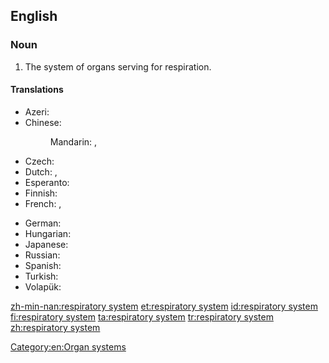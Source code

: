 ==English==
{{wikipedia}}

===Noun===
{{en-noun}}

# {{context|anatomy|lang=en}} The system of organs serving for respiration.

====Translations====
{{trans-top|system of organs}}
* Azeri: {{t|az|tənəffüs sistemi}}
* Chinese:
*: Mandarin: {{t+|cmn|呼吸系統|sc=Hani}}, {{t|cmn|呼吸系统|tr=hūxī xìtǒng|sc=Hani}}
* Czech: {{t|cs|dýchací soustava|f}}
* Dutch: {{t+|nl|ademhalingssysteem|n}}, {{t|nl|luchtwegstelsel|n}}
* Esperanto: {{t|eo|spira sistemo}}
* Finnish: {{t|fi|hengityselimistö}}
* French: {{t+|fr|système respiratoire|m}}, {{t+|fr|appareil respiratoire|m}}
{{trans-mid}}
* German: {{t|de|Atmungssystem|n}}
* Hungarian: {{t|hu|légzőrendszer}}
* Japanese: {{t|ja|呼吸器系|tr=こきゅうきけい, kokyū kikei|sc=Jpan}}
* Russian: {{t|ru|дыхательная система|f|tr=dyxátel'naja sistéma|sc=Cyrl}}
* Spanish: {{t|es|sistema respiratorio|m}}
* Turkish: {{t|tr|solunum sistemi}}
* Volapük: {{t|vo|natemasitot}}
{{trans-bottom}}

[[Category:en:Organ systems]]

[[zh-min-nan:respiratory system]]
[[et:respiratory system]]
[[id:respiratory system]]
[[fi:respiratory system]]
[[ta:respiratory system]]
[[tr:respiratory system]]
[[zh:respiratory system]]